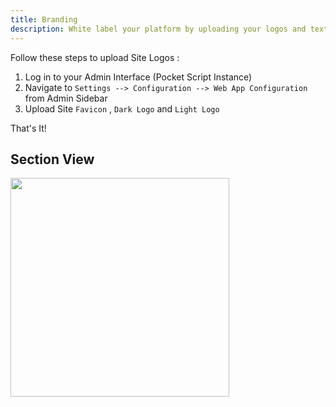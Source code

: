 ```yaml
---
title: Branding
description: White label your platform by uploading your logos and texts
---
```


Follow these steps to upload Site Logos :

  1. Log in to your Admin Interface (Pocket Script Instance)
  2. Navigate to `Settings --> Configuration --> Web App Configuration` from Admin Sidebar
  3. Upload Site `Favicon` , `Dark Logo` and `Light Logo`

That's It!

## Section View

<img height="350" src="/images/web-branding.png" />


<HelpSnippet/>
